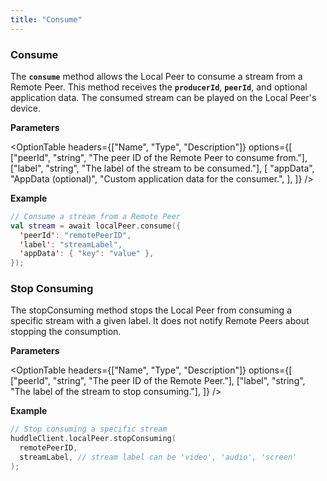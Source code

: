 ```yaml
---
title: "Consume"
---
```



### Consume

The **`consume`** method allows the Local Peer to consume a stream from a Remote Peer. This method receives the **`producerId`**, **`peerId`**, and optional application data.
The consumed stream can be played on the Local Peer's device.

**Parameters**

<OptionTable
  headers={["Name", "Type", "Description"]}
  options={[
    ["peerId", "string", "The peer ID of the Remote Peer to consume from."],
    ["label", "string", "The label of the stream to be consumed."],
    [
      "appData",
      "AppData (optional)",
      "Custom application data for the consumer.",
    ],
  ]}
/>

**Example**

```Kotlin
// Consume a stream from a Remote Peer
val stream = await localPeer.consume({
  'peerId': "remotePeerID",
  'label': "streamLabel",
  'appData': { "key": "value" },
});
```

### Stop Consuming

The stopConsuming method stops the Local Peer from consuming a specific stream with a given label. It does not notify Remote Peers about stopping the consumption.

**Parameters**

<OptionTable
  headers={["Name", "Type", "Description"]}
  options={[
    ["peerId", "string", "The peer ID of the Remote Peer."],
    ["label", "string", "The label of the stream to stop consuming."],
  ]}
/>

**Example**

```kotlin
// Stop consuming a specific stream
huddleClient.localPeer.stopConsuming(
  remotePeerID,
  streamLabel, // stream label can be 'video', 'audio', 'screen'
);
```
